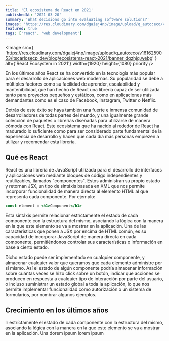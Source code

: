 ```yaml
---
title: 'El ecosistema de React en 2021'
publishedAt: '2021-03-20'
summary: 'What decisions go into evaluating software solutions?'
images: 'https://res.cloudinary.com/dgaiej4np/image/upload/q_auto:eco/v1616259053/itscarlosecp_dev/blog/ecosistema-react-2021/banner_dqzhjq.webp'
featured: true
tags: ['react', 'web development']
---
```


<Image
	src={
		'https://res.cloudinary.com/dgaiej4np/image/upload/q_auto:eco/v1616259053/itscarlosecp_dev/blog/ecosistema-react-2021/banner_dqzhjq.webp'
	}
	alt={'React Ecosystem in 2021'}
	width={1920}
	height={1080}
	priority
/>

En los últimos años React se ha convertido en la tecnología más popular para el desarrollo de aplicaciones web modernas. Su popularidad se debe a múltiples factores como su facilidad de aprender, escalabilidad y mantenibilidad, que han hecho de React una librería capaz de ser utilizada tanto para proyectos pequeños y estáticos, como en aplicaciones más demandantes como es el caso de Facebook, Instagram, Twitter o Netflix.

Detrás de este éxito se haya también una fuerte e inmensa comunidad de desarrolladores de todas partes del mundo, y una igualmente grande colección de paquetes o librerías diseñadas para utilizarse de manera cómoda con React. Este ecosistema que ha nacido al rededor de React ha madurado lo suficiente como para ser considerado parte fundamental de la experiencia de desarrollo y hacen que cada día más personas empiezen a utilizar y recomendar esta librería.

## Qué es React

React es una librería de JavaScript utilizada para el desarrollo de interfaces y aplicaciones web mediante bloques de código independientes y reutilizables, llamados "componentes". Estos administran su propio estado y retornan JSX, un tipo de sintáxis basada en XML que nos permite incorporar funcionalidad de manera directa al elemento HTML al que representa cada componente. Por ejemplo:

```jsx
const element = <h1>Component</h1>
```

Esta sintáxis permite relacionar estríctamente el estado de cada componente con la estructura del mismo, asociando la lógica con la manera en la que este elemento se va a mostrar en la aplicación. Una de las características que ponen a JSX por encima de HTML común, es su capacidad de incorporar JavaScript de manera directa en cada componente, permitiéndonos controlar sus características o información en base a cierto estado.

Dicho estado puede ser implementado en cualquier componente, y almacenar cualquier valor que queramos que cada elemento administre por sí mismo. Así el estado de algún componente podría almacenar información sobre cuántas veces se hizo click sobre un botón, indicar que acciones se producen en respuesta a cualquier tipo de interacción por parte del usuario, o incluso suministrar un estado global a toda la aplicación, lo que nos permite implementar funcionalidad como autorización o un sistema de formularios, por nombrar algunos ejemplos.

## Crecimiento en los últimos años

<Callout>
	lr estríctamente el estado de cada componente con la estructura del mismo,
	asociando la lógica con la manera en la que este elemento se va a mostrar en
	la aplicación. Una dorem ipsum lorem ipsum
</Callout>
